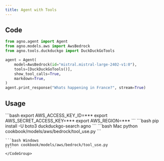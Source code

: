 ```yaml
---
title: Agent with Tools
---
```


## Code

```python cookbook/models/aws/bedrock/tool_use.py
from agno.agent import Agent
from agno.models.aws import AwsBedrock
from agno.tools.duckduckgo import DuckDuckGoTools

agent = Agent(
    model=AwsBedrock(id="mistral.mistral-large-2402-v1:0"),
    tools=[DuckDuckGoTools()],
    show_tool_calls=True,
    markdown=True,
)
agent.print_response("Whats happening in France?", stream=True)
```

## Usage

<Steps>
  <Snippet file="create-venv-step.mdx" />

  <Step title="Set your AWS Credentials">
    ```bash
    export AWS_ACCESS_KEY_ID=***
    export AWS_SECRET_ACCESS_KEY=***
    export AWS_REGION=***
    ```
  </Step>

  <Step title="Install libraries">
    ```bash
    pip install -U boto3 duckduckgo-search agno
    ```
  </Step>

  <Step title="Run Agent">
    <CodeGroup>
    ```bash Mac
    python cookbook/models/aws/bedrock/tool_use.py
    ```

    ```bash Windows
    python cookbook/models/aws/bedrock/tool_use.py
    ```
    </CodeGroup>
  </Step>
</Steps>